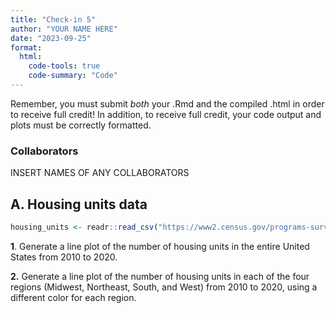 ```yaml
---
title: "Check-in 5"
author: "YOUR NAME HERE"
date: "2023-09-25"
format: 
  html:
    code-tools: true
    code-summary: "Code"
---
```


Remember, you must submit *both* your .Rmd and the compiled .html in order to receive full credit! In addition, to receive full credit, your code output and plots must be correctly formatted.

### Collaborators

INSERT NAMES OF ANY COLLABORATORS

## A. Housing units data

```r
housing_units <- readr::read_csv("https://www2.census.gov/programs-surveys/popest/datasets/2010-2020/housing/HU-EST2020_ALL.csv")
```

**1**. Generate a line plot of the number of housing units in the entire United States from 2010 to 2020.

**2.** Generate a line plot of the number of housing units in each of the four regions (Midwest, Northeast, South, and West) from 2010 to 2020, using a different color for each region.
